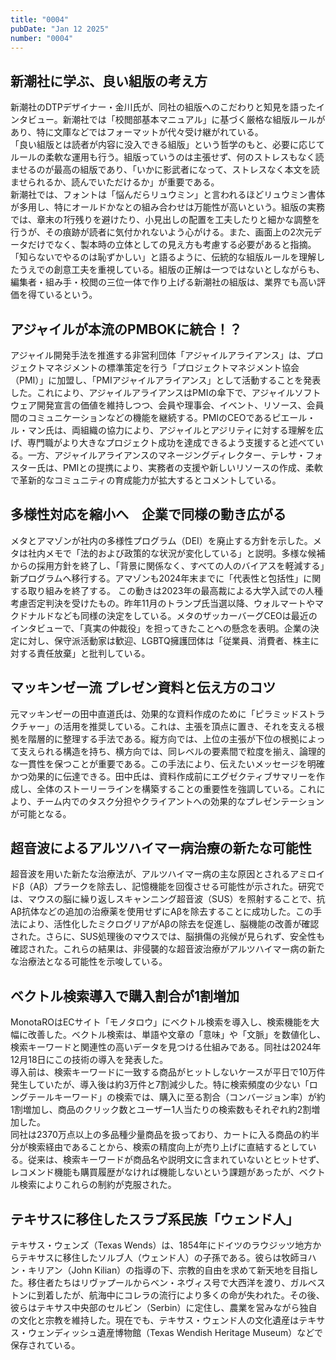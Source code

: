 ```yaml
---
title: "0004"
pubDate: "Jan 12 2025"
number: "0004"
---
```



## 新潮社に学ぶ、良い組版の考え方

新潮社のDTPデザイナー・金川氏が、同社の組版へのこだわりと知見を語ったインタビュー。新潮社では「校閲部基本マニュアル」に基づく厳格な組版ルールがあり、特に文庫などではフォーマットが代々受け継がれている。  
「良い組版とは読者が内容に没入できる組版」という哲学のもと、必要に応じてルールの柔軟な運用も行う。組版っていうのは主張せず、何のストレスもなく読ませるのが最高の組版であり、「いかに影武者になって、ストレスなく本文を読ませられるか、読んでいただけるか」が重要である。  
新潮社では、フォントは「悩んだらリュウミン」と言われるほどリュウミン書体が多用し、特にオールドかなとの組み合わせは万能性が高いという。組版の実務では、章末の*1*行残りを避けたり、小見出しの配置を工夫したりと細かな調整を行うが、その痕跡が読者に気付かれないよう心がける。また、画面上の2次元データだけでなく、製本時の立体としての見え方も考慮する必要があると指摘。「知らないでやるのは恥ずかしい」と語るように、伝統的な組版ルールを理解したうえでの創意工夫を重視している。組版の正解は一つではないとしながらも、編集者・組み手・校閲の三位一体で作り上げる新潮社の組版は、業界でも高い評価を得ているという。

<QuoteLink
  link="https://note.morisawa.co.jp/n/n3acb6b781520"
  text="組版に「正解」はあるの？ 新潮社に学ぶ、良い組版の考え方"
  site="モリサワ note編集部"
/>

## アジャイルが本流のPMBOKに統合！？

アジャイル開発手法を推進する非営利団体「アジャイルアライアンス」は、プロジェクトマネジメントの標準策定を行う「プロジェクトマネジメント協会（PMI）」に加盟し、「PMIアジャイルアライアンス」として活動することを発表した。これにより、アジャイルアライアンスはPMIの傘下で、アジャイルソフトウェア開発宣言の価値を維持しつつ、会員や理事会、イベント、リソース、会員間のコミュニケーションなどの機能を継続する。PMIのCEOであるピエール・ル・マン氏は、両組織の協力により、アジャイルとアジリティに対する理解を広げ、専門職がより大きなプロジェクト成功を達成できるよう支援すると述べている。一方、アジャイルアライアンスのマネージングディレクター、テレサ・フォスター氏は、PMIとの提携により、実務者の支援や新しいリソースの作成、柔軟で革新的なコミュニティの育成能力が拡大するとコメントしている。

<QuoteLink
  link="https://www.publickey1.jp/blog/25/pmbokpmi.html"
  text="アジャイルアライアンスがPMBOKなどを策定するプロジェクトマネジメント協会に加盟。「PMIアジャイルアライアンス」に"
  site="Publickey"
/>

## 多様性対応を縮小へ　企業で同様の動き広がる

メタとアマゾンが社内の多様性プログラム（DEI）を廃止する方針を示した。メタは社内メモで「法的および政策的な状況が変化している」と説明。多様な候補からの採用方針を終了し、「背景に関係なく、すべての人のバイアスを軽減する」新プログラムへ移行する。アマゾンも2024年末までに「代表性と包括性」に関する取り組みを終了する。
この動きは2023年の最高裁による大学入試での人種考慮否定判決を受けたもの。昨年11月のトランプ氏当選以降、ウォルマートやマクドナルドなども同様の決定をしている。メタのザッカーバーグCEOは最近のインタビューで、「真実の仲裁役」を担ってきたことへの懸念を表明。企業の決定に対し、保守派活動家は歓迎、LGBTQ擁護団体は「従業員、消費者、株主に対する責任放棄」と批判している。

<QuoteLink
  link="https://www.bbc.com/japanese/articles/c0lz82n6nk7o"
  text="米メタやアマゾン、社内の多様性対応を縮小へ　企業で同様の動き広がる"
  site="BBC NEWS Japan"
/>

## マッキンゼー流 プレゼン資料と伝え方のコツ

元マッキンゼーの田中直道氏は、効果的な資料作成のために「ピラミッドストラクチャー」の活用を推奨している。これは、主張を頂点に置き、それを支える根拠を階層的に整理する手法である。縦方向では、上位の主張が下位の根拠によって支えられる構造を持ち、横方向では、同レベルの要素間で粒度を揃え、論理的な一貫性を保つことが重要である。この手法により、伝えたいメッセージを明確かつ効果的に伝達できる。田中氏は、資料作成前にエグゼクティブサマリーを作成し、全体のストーリーラインを構築することの重要性を強調している。これにより、チーム内でのタスク分担やクライアントへの効果的なプレゼンテーションが可能となる。

<QuoteLink
  link="https://logmi.jp/main/skillup/331324"
  text="マッキンゼーのマネージャーが「資料を作る前」に準備する　すべてのアウトプットを支える論理的なフレームワーク"
  site="logmi"
/>

## 超音波によるアルツハイマー病治療の新たな可能性

超音波を用いた新たな治療法が、アルツハイマー病の主な原因とされるアミロイドβ（Aβ）プラークを除去し、記憶機能を回復させる可能性が示された。研究では、マウスの脳に繰り返しスキャンニング超音波（SUS）を照射することで、抗Aβ抗体などの追加の治療薬を使用せずにAβを除去することに成功した。この手法により、活性化したミクログリアがAβの除去を促進し、脳機能の改善が確認された。さらに、SUS処理後のマウスでは、脳損傷の兆候が見られず、安全性も確認された。これらの結果は、非侵襲的な超音波治療がアルツハイマー病の新たな治療法となる可能性を示唆している。

<QuoteLink
  link="https://www.science.org/doi/10.1126/scitranslmed.aaa2512?url_ver=Z39.88-2003&rfr_id=ori:rid:crossref.org&rfr_dat=cr_pub%20%200pubmed"
  text="Scanning ultrasound removes amyloid-β and restores memory in an Alzheimer’s disease mouse model"
  site="Science Translational Medicine"
/>

## ベクトル検索導入で購入割合が1割増加

MonotaROはECサイト「モノタロウ」にベクトル検索を導入し、検索機能を大幅に改善した。ベクトル検索は、単語や文章の「意味」や「文脈」を数値化し、検索キーワードと関連性の高いデータを見つける仕組みである。同社は2024年12月18日にこの技術の導入を発表した。  
導入前は、検索キーワードに一致する商品がヒットしないケースが平日で10万件発生していたが、導入後は約3万件と7割減少した。特に検索頻度の少ない「ロングテールキーワード」の検索では、購入に至る割合（コンバージョン率）が約1割増加し、商品のクリック数とユーザー1人当たりの検索数もそれぞれ約2割増加した。  
同社は2370万点以上の多品種少量商品を扱っており、カートに入る商品の約半分が検索経由であることから、検索の精度向上が売り上げに直結するとしている。従来は、検索キーワードが商品名や説明文に含まれていないとヒットせず、レコメンド機能も購買履歴がなければ機能しないという課題があったが、ベクトル検索によりこれらの制約が克服された。

<QuoteLink
  link="https://xtech.nikkei.com/atcl/nxt/column/18/00001/10113/"
  text="工具通販「モノタロウ」がベクトル検索導入、購入割合が1割増加"
  site="日経クロステック"
/>

## テキサスに移住したスラブ系民族「ウェンド人」

テキサス・ウェンズ（Texas Wends）は、1854年にドイツのラウジッツ地方からテキサスに移住したソルブ人（ウェンド人）の子孫である。彼らは牧師ヨハン・キリアン（John Kilian）の指導の下、宗教的自由を求めて新天地を目指した。移住者たちはリヴァプールからベン・ネヴィス号で大西洋を渡り、ガルベストンに到着したが、航海中にコレラの流行により多くの命が失われた。その後、彼らはテキサス中央部のセルビン（Serbin）に定住し、農業を営みながら独自の文化と宗教を維持した。現在でも、テキサス・ウェンド人の文化遺産はテキサス・ウェンディッシュ遺産博物館（Texas Wendish Heritage Museum）などで保存されている。

<QuoteLink
  link="https://en.wikipedia.org/wiki/Wends_of_Texas"
  text="Wends of Texas"
  site="Wikipedia"
/>
